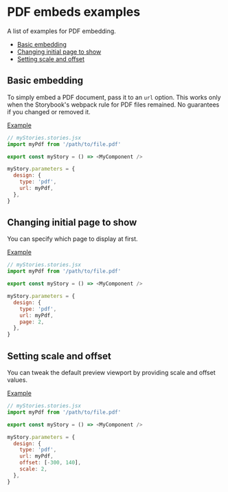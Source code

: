 
# PDF embeds examples

<Subtitle>A list of examples for PDF embedding.</Subtitle>

- [Basic embedding](#basic-embedding)
- [Changing initial page to show](#changing-initial-page-to-show)
- [Setting scale and offset](#setting-scale-and-offset)

## Basic embedding

To simply embed a PDF document, pass it to an `url` option.
This works only when the Storybook's webpack rule for PDF files remained.
No guarantees if you changed or removed it.

[Example](/?path=/story/docs-pdf-examples--embed-pdf)

```js
// myStories.stories.jsx
import myPdf from '/path/to/file.pdf'

export const myStory = () => <MyComponent />

myStory.parameters = {
  design: {
    type: 'pdf',
    url: myPdf,
  },
}
```

## Changing initial page to show

You can specify which page to display at first.

[Example](/?path=/story/docs-pdf-examples--set-page)

```js
// myStories.stories.jsx
import myPdf from '/path/to/file.pdf'

export const myStory = () => <MyComponent />

myStory.parameters = {
  design: {
    type: 'pdf',
    url: myPdf,
    page: 2,
  },
}
```

## Setting scale and offset

You can tweak the default preview viewport by providing scale and offset values.

[Example](/?path=/story/docs-pdf-examples--set-scale-and-offset)

```js
// myStories.stories.jsx
import myPdf from '/path/to/file.pdf'

export const myStory = () => <MyComponent />

myStory.parameters = {
  design: {
    type: 'pdf',
    url: myPdf,
    offset: [-300, 140],
    scale: 2,
  },
}
```
